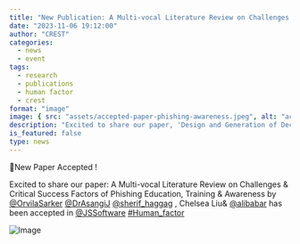 ```yaml
---
title: "New Publication: A Multi-vocal Literature Review on Challenges & Critical Success Factors of Phishing Education, Training & Awareness"
date: "2023-11-06 19:12:00"
author: "CREST"
categories:
  - news
  - event
tags:
  - research
  - publications
  - human factor
  - crest
format: "image"
image: { src: "assets/accepted-paper-phishing-awareness.jpeg", alt: "accepted paper" }
description: "Excited to share our paper, 'Design and Generation of Declarative API for Security Orchestrations' by Chadni Islam, Ali Babar and Surya Nepal has been accepted in the IEEE Transactions on Services Computing, one of the top journals in the service community."
is_featured: false
type: news
---
```


🎉New Paper Accepted !

Excited to share our paper: A Multi-vocal Literature Review on Challenges & Critical Success Factors of Phishing Education, Training & Awareness by [@OrvilaSarker](https://twitter.com/OrvilaSarker) [@DrAsangiJ](https://twitter.com/DrAsangiJ) [@sherif_haggag](https://twitter.com/sherif_haggag)
, Chelsea Liu& [@alibabar](https://twitter.com/alibabar) has been accepted in [@JSSoftware](https://twitter.com/JSSoftware) [#Human_factor](https://twitter.com/hashtag/Human_factor?src=hashtag_click)

![Image](assets/accepted-paper-phishing-awareness.jpeg "Accepted Paper")